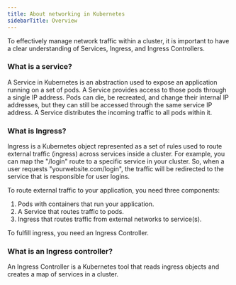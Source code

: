 ---
title: About networking in Kubernetes
sidebarTitle: Overview
---

To effectively manage network traffic within a cluster, it is important to have a clear understanding of Services, Ingress, and Ingress Controllers. 

### What is a service?

A Service in Kubernetes is an abstraction used to expose an application running on a set of pods. A Service provides access to those pods through a single IP address. Pods can die, be recreated, and change their internal IP addresses, but they can still be accessed through the same service IP address. A Service distributes the incoming traffic to all pods within it.

### What is Ingress?

Ingress is a Kubernetes object represented as a set of rules used to route external traffic (ingress) across services inside a cluster. For example, you can map the "/login" route to a specific service in your cluster. So, when a user requests "yourwebsite.com/login", the traffic will be redirected to the service that is responsible for user logins.

To route external traffic to your application, you need three components:

  1. Pods with containers that run your application.
  2. A Service that routes traffic to pods.
  3. Ingress that routes traffic from external networks to service(s).



To fulfill ingress, you need an Ingress Controller.

### What is an Ingress controller?

An Ingress Controller is a Kubernetes tool that reads ingress objects and creates a map of services in a cluster.